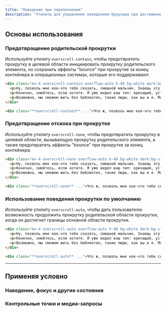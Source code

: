 ```yaml
---
title: "Поведение при переполнении"
description: "Утилиты для управления поведением браузера при достижении границы области прокрутки."
---
```




## Основы использования

### Предотвращение родительской прокрутки

Используйте утилиту `overscroll-contain`, чтобы предотвратить прокрутку в целевой области инициировать прокрутку родительского элемента, но сохранить эффекты "bounce" при прокрутке за конец контейнера в операционных системах, которые его поддерживают.

```html {{ example: { p: 'none' } }}
<div class="mx-4 overscroll-contain overflow-auto h-48 bg-white dark:bg-slate-800 shadow-xl p-8 space-y-4 text-slate-700 dark:text-slate-400 text-sm sm:text-base leading-6 sm:leading-7">
  <p>Ну, позволь мне кое-что тебе сказать, смешной мальчик. Знаешь эту маленькую марку, на которой написано "Публичная библиотека Нью-Йорка"? Ну, это может ничего не значить для вас, но это много значит для меня. Чертовски много.</p>
  <p>Конечно, смейтесь, если хотите. Я уже видел ваш тип: кричащий, устраивающий сцену, щеголяющий условностями. Да, я знаю, о чем ты думаешь. Что это за парень поднимает такую вонь из-за старых библиотечных книг? Что ж, позволь мне дать тебе подсказку, младший.</p>
  <p>Возможно, мы сможем жить без библиотек, такие люди, как вы и я. Может быть. Конечно, мы слишком стары, чтобы изменить мир, но как насчет того ребенка, который сел, открыл книгу прямо сейчас в отделении местной библиотеки и нашел рисунки пи-пи и пи-пи на Коте в Шляпа и пять китайских братьев? Разве ОН не заслуживает лучшего?</p>
</div>
```

```html
<div class="**overscroll-contain** ...">Что ж, позволь мне кое-что тебе сказать, ...</div>
```

### Предотвращение отскока при прокрутке

Используйте утилиту `overscroll-none`, чтобы предотвратить прокрутку в целевой области, вызывающую прокрутку родительского элемента, а также предотвратить эффекты "bounce" при прокрутке за конец контейнера.

```html {{ example: { p: 'none' } }}
<div class="mx-4 overscroll-none overflow-auto h-48 bg-white dark:bg-slate-800 shadow-xl p-8 space-y-4 text-slate-700 dark:text-slate-400 text-sm sm:text-base leading-6 sm:leading-7">
  <p>Ну, позволь мне кое-что тебе сказать, смешной мальчик. Знаешь эту маленькую марку, на которой написано "Публичная библиотека Нью-Йорка"? Ну, это может ничего не значить для вас, но это много значит для меня. Чертовски много.</p>
  <p>Конечно, смейтесь, если хотите. Я уже видел ваш тип: кричащий, устраивающий сцену, щеголяющий условностями. Да, я знаю, о чем ты думаешь. Что это за парень поднимает такую вонь из-за старых библиотечных книг? Что ж, позволь мне дать тебе подсказку, младший.</p>
  <p>Возможно, мы сможем жить без библиотек, такие люди, как вы и я. Может быть. Конечно, мы слишком стары, чтобы изменить мир, но как насчет того ребенка, который сел, открыл книгу прямо сейчас в отделении местной библиотеки и нашел рисунки пи-пи и пи-пи на Коте в Шляпа и пять китайских братьев? Разве ОН не заслуживает лучшего?</p>
</div>
```

```html
<div class="**overscroll-none** ...">Что ж, позволь мне кое-что тебе сказать, ...</div>
```

### Использование поведения прокрутки по умолчанию

Используйте утилиту `overscroll-auto`, чтобы дать пользователю возможность продолжить прокрутку родительской области прокрутки, когда он достигнет границы основной области прокрутки.

```html {{ example: { p: 'none' } }}
<div class="mx-4 overscroll-auto overflow-auto h-48 bg-white dark:bg-slate-800 shadow-xl p-8 space-y-4 text-slate-700 dark:text-slate-400 text-sm sm:text-base leading-6 sm:leading-7">
  <p>Ну, позволь мне кое-что тебе сказать, смешной мальчик. Знаешь эту маленькую марку, на которой написано "Публичная библиотека Нью-Йорка"? Ну, это может ничего не значить для вас, но это много значит для меня. Чертовски много.</p>
  <p>Конечно, смейтесь, если хотите. Я уже видел ваш тип: кричащий, устраивающий сцену, щеголяющий условностями. Да, я знаю, о чем ты думаешь. Что это за парень поднимает такую вонь из-за старых библиотечных книг? Что ж, позволь мне дать тебе подсказку, младший.</p>
  <p>Возможно, мы сможем жить без библиотек, такие люди, как вы и я. Может быть. Конечно, мы слишком стары, чтобы изменить мир, но как насчет того ребенка, который сел, открыл книгу прямо сейчас в отделении местной библиотеки и нашел рисунки пи-пи и пи-пи на Коте в Шляпа и пять китайских братьев? Разве ОН не заслуживает лучшего?</p>
</div>
```

```html
<div class="**overscroll-auto** ...">Что ж, позволь мне кое-что тебе сказать, ...</div>
```

---

## <Heading ignore>Применяя условно</Heading>

### <Heading ignore>Наведение, фокус и другие состояния</Heading>

<HoverFocusAndOtherStates defaultClass="overscroll-auto" featuredClass="overscroll-contain" element="html" variant="focus" />

### <Heading ignore>Контрольные точки и медиа-запросы</Heading>

<BreakpointsAndMediaQueries defaultClass="overscroll-auto" featuredClass="overscroll-contain" element="html" />
